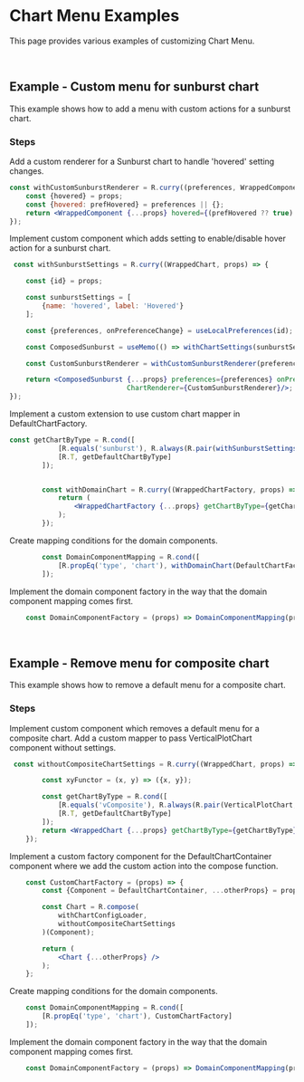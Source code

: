 
<Meta title="Examples/Chart Menu/README"/>

# Chart Menu Examples

This page provides various examples of customizing Chart Menu.

<br/>

## Example - Custom menu for sunburst chart

This example shows how to add a menu with custom actions for a sunburst chart.

### Steps

Add a custom renderer for a Sunburst chart to handle 'hovered' setting changes.

```jsx
const withCustomSunburstRenderer = R.curry((preferences, WrappedComponent, props) => {
    const {hovered} = props;
    const {hovered: prefHovered} = preferences || {};
    return <WrappedComponent {...props} hovered={(prefHovered ?? true) && hovered}/>;
});
```

Implement custom component which adds setting to enable/disable hover action for a sunburst chart.

```jsx
 const withSunburstSettings = R.curry((WrappedChart, props) => {

    const {id} = props;

    const sunburstSettings = [
        {name: 'hovered', label: 'Hovered'}
    ];

    const {preferences, onPreferenceChange} = useLocalPreferences(id);

    const ComposedSunburst = useMemo(() => withChartSettings(sunburstSettings)(WrappedChart), []);

    const CustomSunburstRenderer = withCustomSunburstRenderer(preferences, DefaultSunburstRenderer);

    return <ComposedSunburst {...props} preferences={preferences} onPreferenceChange={onPreferenceChange}
                             ChartRenderer={CustomSunburstRenderer}/>;
});
```

Implement a custom extension to use custom chart mapper in DefaultChartFactory.

```jsx
const getChartByType = R.cond([
            [R.equals('sunburst'), R.always(R.pair(withSunburstSettings(Sunburst), sunburstDataReducer(null)))],
            [R.T, getDefaultChartByType]
        ]);


        const withDomainChart = R.curry((WrappedChartFactory, props) => {
            return (
                <WrappedChartFactory {...props} getChartByType={getChartByType}/>
            );
        });
```

Create mapping conditions for the domain components.

```jsx
        const DomainComponentMapping = R.cond([
            [R.propEq('type', 'chart'), withDomainChart(DefaultChartFactory)]
        ]);
```

Implement the domain component factory in the way that the domain component mapping comes first.

```jsx
    const DomainComponentFactory = (props) => DomainComponentMapping(props) || DefaultComponentFactory(props)
```

<br/>

## Example - Remove menu for composite chart

This example shows how to remove a default menu for a composite chart.

### Steps

Implement custom component which removes a default menu for a composite chart.
Add a custom mapper to pass VerticalPlotChart component without settings.

```jsx
 const withoutCompositeChartSettings = R.curry((WrappedChart, props) => {

        const xyFunctor = (x, y) => ({x, y});

        const getChartByType = R.cond([
            [R.equals('vComposite'), R.always(R.pair(VerticalPlotChart, xyPlotDataReducer(xyFunctor, null)))],
            [R.T, getDefaultChartByType]
        ]);
        return <WrappedChart {...props} getChartByType={getChartByType}/>;
    });
```

Implement a custom factory component for the DefaultChartContainer component where we add the custom action into the compose function.

```jsx
    const CustomChartFactory = (props) => {
        const {Component = DefaultChartContainer, ...otherProps} = props;

        const Chart = R.compose(
            withChartConfigLoader,
            withoutCompositeChartSettings
        )(Component);

        return (
            <Chart {...otherProps} />
        );
    };
```

Create mapping conditions for the domain components.

```jsx
    const DomainComponentMapping = R.cond([
        [R.propEq('type', 'chart'), CustomChartFactory]
    ]);
```

Implement the domain component factory in the way that the domain component mapping comes first.

```jsx
    const DomainComponentFactory = (props) => DomainComponentMapping(props) || DefaultComponentFactory(props)
```
